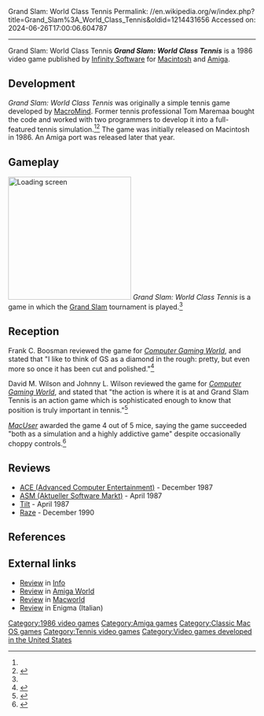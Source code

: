 Grand Slam: World Class Tennis
Permalink: //en.wikipedia.org/w/index.php?title=Grand_Slam%3A_World_Class_Tennis&oldid=1214431656
Accessed on: 2024-06-26T17:00:06.604787



------
Grand Slam: World Class Tennis
{{Short description|1986 sports video game}}
{{Infobox video game
| collapsible = 
| state = 
| italic title = 
| title = Grand Slam: World Class Tennis
| image = GrandSlamWorldClassTennis cover.jpg
| alt = 
| caption = 
| developer = Infinity Software
| publisher = [[Infinity Software]]
| series = 
| engine = 
| platforms = [[Macintosh]], [[Amiga]]
| released = 1986
| genre = Sports
| modes = 
}}'''''Grand Slam: World Class Tennis''''' is a 1986 video game published by [[Infinity Software]] for [[Macintosh]] and [[Amiga]].

==Development==
''Grand Slam: World Class Tennis'' was originally a simple tennis game developed by [[MacroMind]]. Former tennis professional Tom Maremaa bought the code and worked with two programmers to develop it into a full-featured tennis simulation.<ref name="MacUser" /><ref>{{cite web
|url=https://www.tommaremaa.com/notebooks-1/2019/1/24/tennis-down-under-above-and-beyond
|title=Tennis Down Under, Above and Beyond
|date=January 24, 2019
|last=Maremaa
|first= Tom
|publisher=www.tommaremaa.com
|via=[[Squarespace]]
|archive-url=https://web.archive.org/web/20230927163435/https://www.tommaremaa.com/notebooks-1/2019/1/24/tennis-down-under-above-and-beyond
|archive-date=September 27, 2023
|accessdate=September 28, 2023
|url-status=live
}}</ref> The game was initially released on Macintosh in 1986. An Amiga port was released later that year.

==Gameplay==
[[Image:Grand-slam-world-class-tennis 1.png|thumb|250px|Loading screen]]
''Grand Slam: World Class Tennis'' is a game in which the [[Grand Slam (tennis)|Grand Slam]] tournament is played.<ref name="CGW31"/>

==Reception==
Frank C. Boosman reviewed the game for ''[[Computer Gaming World]]'', and stated that "I like to think of GS as a diamond in the rough: pretty, but even more so once it has been cut and polished."<ref name="CGW31">{{cite magazine |last=Boosman |first=Frank C. |title=Macintosh Windows |magazine=Computer Gaming World |date=September–October 1986 |volume=1 |issue=31 |pages=6–7}}</ref>

David M. Wilson and Johnny L. Wilson reviewed the game for ''[[Computer Gaming World]]'', and stated that "the action is where it is at and Grand Slam Tennis is an action game which is sophisticated enough to know that position is truly important in tennis."<ref name="CGW46">{{cite magazine |last1=Wilson |first1=David M. |last2=Wilson |first2=Johnny L. |title=The Boys of Spring: A Computer Sports Survey |magazine=Computer Gaming World |date=April 1988 |volume=1 |issue=46 |pages=14, 16}}</ref>

''[[MacUser]]'' awarded the game 4 out of 5 mice, saying the game succeeded "both as a simulation and a highly addictive game" despite occasionally choppy controls.<ref name="MacUser">{{cite journal
|title=Quick Clicks: ''Grand Slam
|last=Wesley
|first=Michael D.
|work=[[MacUser]]
|date=November 1986
|pages=51–53
|publisher=MacUser Publications, Inc.
|volume=1
|number=14
}}</ref>

==Reviews==
*[[ACE (Advanced Computer Entertainment)]] - December 1987
*[[ASM (Aktueller Software Markt)]] - April 1987
*[[Tilt (French magazine)|Tilt]] - April 1987
*[[Raze (magazine)|Raze]] - December 1990

==References==
{{reflist}}

==External links==
*[https://archive.org/details/info-magazine-17/Info_Issue_17_1987_Nov_Dec/page/n15/mode/2up Review] in [[.info (magazine)|Info]]
*[https://archive.org/details/amiga-world-1987-11/page/n89/mode/2up Review] in [[Amiga World]]
*[https://archive.org/details/MacWorld_8612_December_1986/page/n131/mode/2up Review] in [[Macworld]]
*[https://archive.org/details/EnigmaAmiga005/page/n41/mode/2up Review] in Enigma (Italian)

[[Category:1986 video games]]
[[Category:Amiga games]]
[[Category:Classic Mac OS games]]
[[Category:Tennis video games]]
[[Category:Video games developed in the United States]]